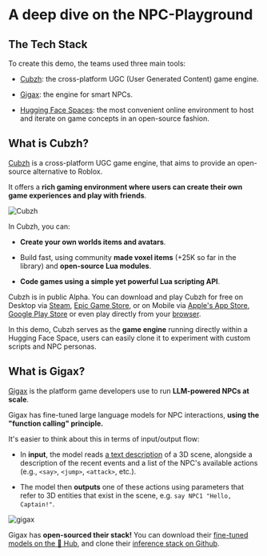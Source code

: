 # A deep dive on the NPC-Playground

## The Tech Stack

To create this demo, the teams used three main tools:

- [Cubzh](https://github.com/cubzh/cubzh): the cross-platform UGC (User Generated Content) game engine.

- [Gigax](https://github.com/GigaxGames/gigax): the engine for smart NPCs.

- [Hugging Face Spaces](https://huggingface.co/spaces): the most convenient online environment to host and iterate on game concepts in an open-source fashion.

## What is Cubzh?

[Cubzh](https://github.com/cubzh/cubzh) is a cross-platform UGC game engine, that aims to provide an open-source alternative to Roblox.

It offers a **rich gaming environment where users can create their own game experiences and play with friends**.

<img src="https://huggingface.co/datasets/huggingface/documentation-images/resolve/main/blog/181_npc-gigax-cubzh/gigax.gif" alt="Cubzh"/>

In Cubzh, you can:

- **Create your own worlds items and avatars**.

- Build fast, using community **made voxel items** (+25K so far in the library) and **open-source Lua modules**.

- **Code games using a simple yet powerful Lua scripting API**.

Cubzh is in public Alpha. You can download and play Cubzh for free on Desktop via [Steam](https://store.steampowered.com/app/1386770/Cubzh_Open_Alpha/), [Epic Game Store](https://store.epicgames.com/en-US/p/cubzh-3cc767), or on Mobile via [Apple's App Store](https://apps.apple.com/th/app/cubzh/id1478257849), [Google Play Store](https://play.google.com/store/apps/details?id=com.voxowl.pcubes.android&hl=en&gl=US&pli=1) or even play directly from your [browser](https://app.cu.bzh/).

In this demo, Cubzh serves as the **game engine** running directly within a Hugging Face Space, users can easily clone it to experiment with custom scripts and NPC personas.


## What is Gigax?

[Gigax](https://github.com/GigaxGames/gigax) is the platform game developers use to run **LLM-powered NPCs at scale**.

Gigax has fine-tuned large language models for NPC interactions, **using the "function calling" principle.**

It's easier to think about this in terms of input/output flow:

- In **input**, the model reads [a text description](https://github.com/GigaxGames/gigax/blob/main/gigax/prompt.py) of a 3D scene, alongside a description of the recent events and a list of the NPC's available actions (e.g., `<say>`, `<jump>`, `<attack>`, etc.).

- The model then **outputs** one of these actions using parameters that refer to 3D entities that exist in the scene, e.g. `say NPC1 "Hello, Captain!"`.

<img src="https://huggingface.co/datasets/huggingface/documentation-images/resolve/main/blog/181_npc-gigax-cubzh/gigax.png" alt="gigax" />

Gigax has **open-sourced their stack!** You can download their [fine-tuned models on the 🤗 Hub](https://huggingface.co/Gigax), and clone their [inference stack on Github](https://github.com/GigaxGames/gigax).

